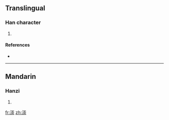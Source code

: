 ==Translingual==

===Han character===
{{Han char|rn=85|rad=水|as=11|sn=14|four=|canj=水山十火 (EUJF)}}

# {{defn|Han|sort=水11}}

====References====
* {{Han ref|kx=0647.100|dkj=18175|dj=1057.090|hdz=31724.060|uh=6F34|ud=28468}}

----

==Mandarin==

===Hanzi===
{{cmn-hanzi|pin=[[chóng]] ([[chong2]])|wg=ch'ung<sup>2</sup>}}

# {{defn|Mandarin|sort=水11}}

[[fr:漴]]
[[zh:漴]]